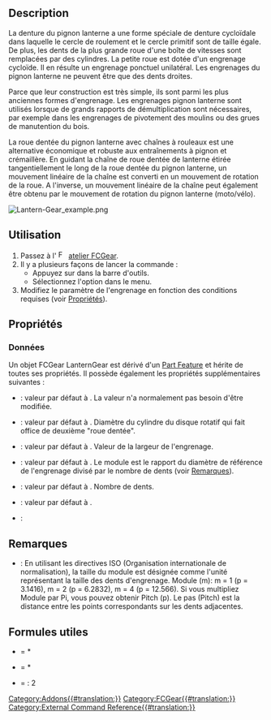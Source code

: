 <languages/>

{{Docnav/fr
|[[FCGear_TimingGear/fr|Engrenage de distribution]] 
|[[FCGear_HypoCycloidGear/fr|Engrenage hypocycloïde]]
|[[FCGear_Workbench/fr|Atelier FCGear]]
|IconL=FCGear_TimingGear.svg
|IconR=FCGear_HypoCycloidGear.svg
|IconC=FCGear_workbench_icon.svg
}}

{{GuiCommand/fr
|Name=FCGear LanternGear
|Name/fr=FCGear Pignon lanterne
|MenuLocation=Gear → Lantern Gear
|Workbenches=[[FCGear_Workbench/fr|FCGear]]
|Shortcut=Aucun
|Version=v0.16
|SeeAlso=
}}

==Description==

La denture du pignon lanterne a une forme spéciale de denture cycloïdale dans laquelle le cercle de roulement et le cercle primitif sont de taille égale. De plus, les dents de la plus grande roue d'une boîte de vitesses sont remplacées par des cylindres. La petite roue est dotée d'un engrenage cycloïde. Il en résulte un engrenage ponctuel unilatéral. Les engrenages du pignon lanterne ne peuvent être que des dents droites.

Parce que leur construction est très simple, ils sont parmi les plus anciennes formes d'engrenage. Les engrenages pignon lanterne sont utilisés lorsque de grands rapports de démultiplication sont nécessaires, par exemple dans les engrenages de pivotement des moulins ou des grues de manutention du bois.

La roue dentée du pignon lanterne avec chaînes à rouleaux est une alternative économique et robuste aux entraînements à pignon et crémaillère. En guidant la chaîne de roue dentée de lanterne étirée tangentiellement le long de la roue dentée du pignon lanterne, un mouvement linéaire de la chaîne est converti en un mouvement de rotation de la roue. A l'inverse, un mouvement linéaire de la chaîne peut également être obtenu par le mouvement de rotation du pignon lanterne (moto/vélo).

[[File:Lantern-Gear_example.png]]
{{Caption|Ci-dessus : pignon lanterne}}

==Utilisation==

# Passez à l' [[Image:FCGear_workbench_icon.svg|16px]] [[FCGear_Workbench/fr|atelier FCGear]].
# Il y a plusieurs façons de lancer la commande :
#* Appuyez sur {{Button|[[File:FCGear_LanternGear.svg|16px]] [[FCGear_LanternGear/fr|Lantern Gear]]}} dans la barre d'outils.
#* Sélectionnez l'option {{MenuCommand|Gear → [[File:FCGear_LanternGear.svg|16px]] Lantern Gear}} dans le menu.
# Modifiez le paramètre de l'engrenage en fonction des conditions requises (voir [[#Propri.C3.A9t.C3.A9s|Propriétés]]).

==Propriétés==

===Données===

Un objet FCGear LanternGear est dérivé d'un [[Part_Feature/fr|Part Feature]] et hérite de toutes ses propriétés. Il possède également les propriétés supplémentaires suivantes :

{{Properties_Title|accuracy}}

* {{PropertyData|num_profiles|Integer}} : valeur par défaut à {{Value|10}}. La valeur n'a normalement pas besoin d'être modifiée.

{{Properties_Title|base}}

* {{PropertyData|bolt_radius|Length}} : valeur par défaut à {{Value|1 mm}}. Diamètre du cylindre du disque rotatif qui fait office de deuxième "roue dentée".
* {{PropertyData|height|Length}} : valeur par défaut à {{Value|5 mm}}. Valeur de la largeur de l'engrenage.
* {{PropertyData|module|Length}} : valeur par défaut à {{Value|1 mm}}. Le module est le rapport du diamètre de référence de l'engrenage divisé par le nombre de dents (voir [[#Remarques|Remarques]]).

{{Properties_Title|gear_parameter}}

* {{PropertyData|teeth|Integer}} : valeur par défaut à {{Value|15}}. Nombre de dents.

{{Properties_Title|tolerance}}

* {{PropertyData|head|Float}} : valeur par défaut à {{Value|0}}.

{{Properties_Title|version}}

* {{PropertyData|version|String}} :

==Remarques==

* {{Emphasis|module}}: En utilisant les directives ISO (Organisation internationale de normalisation), la taille du module est désignée comme l'unité représentant la taille des dents d'engrenage. Module (m): m = 1 (p = 3.1416), m = 2 (p = 6.2832), m = 4 (p = 12.566). Si vous multipliez Module par Pi, vous pouvez obtenir Pitch (p). Le pas (Pitch) est la distance entre les points correspondants sur les dents adjacentes.

== Formules utiles ==

* {{Emphasis|addendum diameter}} = {{Emphasis|module}} * {{Emphasis|(teeth +2)}}
* {{Emphasis|pitch diameter}} = {{Emphasis|module}} * {{Emphasis|teeth}}
* {{Emphasis|axle base}} = {{Emphasis|pitch diameter (lantern gear 1 + 2)}}: 2


{{Docnav/fr
|[[FCGear_TimingGear/fr|Engrenage de distribution]] 
|[[FCGear_HypoCycloidGear/fr|Engrenage hypocycloïde]]
|[[FCGear_Workbench/fr|Atelier FCGear]]
|IconL=FCGear_TimingGear.svg
|IconR=FCGear_HypoCycloidGear.svg
|IconC=FCGear_workbench_icon.svg
}}

[[Category:Addons{{#translation:}}]]
[[Category:FCGear{{#translation:}}]]
[[Category:External Command Reference{{#translation:}}]]